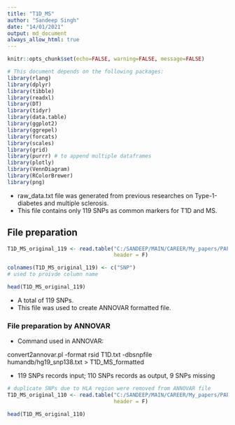 ```yaml
---
title: "T1D_MS"
author: "Sandeep Singh"
date: "14/01/2021"
output: md_document
always_allow_html: true
---
```


```r
knitr::opts_chunk$set(echo=FALSE, warning=FALSE, message=FALSE)
```

```r
# This document depends on the following packages:
library(rlang)
library(dplyr)
library(tibble)
library(readxl)
library(DT)
library(tidyr)
library(data.table)
library(ggplot2)
library(ggrepel)
library(forcats)
library(scales)
library(grid)
library(purrr) # to append multiple dataframes
library(plotly)
library(VennDiagram)
library(RColorBrewer)
library(png)
```

* raw_data.txt file was generated from previous researches on Type-1-diabetes and multiple sclerosis.  
* This file contains only 119 SNPs as common markers for T1D and MS. 

## File preparation
```r
T1D_MS_original_119 <- read.table("C:/SANDEEP/MAIN/CAREER/My_papers/PAPERS_in_PROGRESS/T1D_MS/T1D_MS_new/T1D.txt",
                                  header = F) 

colnames(T1D_MS_original_119) <- c("SNP")
# used to proivde column name

head(T1D_MS_original_119)
```

* A total of 119 SNPs.
* This file was used to create ANNOVAR formatted file.

### File preparation by ANNOVAR
* Command used in ANNOVAR: 

convert2annovar.pl -format rsid T1D.txt -dbsnpfile humandb/hg19_snp138.txt > T1D_MS_formatted

* 119 SNPs records input; 110 SNPs records as output, 9 SNPs missing

```r
# duplicate SNPs due to HLA region were removed from ANNOVAR file
T1D_MS_original_110 <- read.table("C:/SANDEEP/MAIN/CAREER/My_papers/PAPERS_in_PROGRESS/T1D_MS/T1D_MS_new/T1D_MS_formatted.txt",
                                  header = F)

head(T1D_MS_original_110)
```
